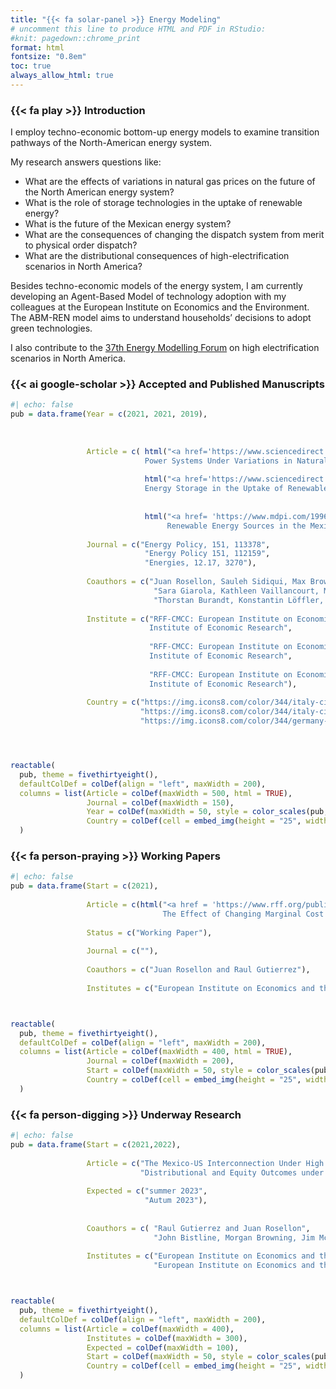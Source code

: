 ```yaml
---
title: "{{< fa solar-panel >}} Energy Modeling"
# uncomment this line to produce HTML and PDF in RStudio:
#knit: pagedown::chrome_print
format: html
fontsize: "0.8em"
toc: true
always_allow_html: true
---
```


### {{< fa play >}} Introduction

I employ techno-economic bottom-up energy models to examine transition pathways of the North-American energy system.

My research answers questions like:

-   What are the effects of variations in natural gas prices on the future of the North American energy system?
-   What is the role of storage technologies in the uptake of renewable energy?
-   What is the future of the Mexican energy system?
-   What are the consequences of changing the dispatch system from merit to physical order dispatch?
-   What are the distributional consequences of high-electrification scenarios in North America?

Besides techno-economic models of the energy system, I am currently developing an Agent-Based Model of technology adoption with my colleagues at the European Institute on Economics and the Environment. The ABM-REN model aims to understand households' decisions to adopt green technologies.

I also contribute to the [37th Energy Modelling Forum](https://emf.stanford.edu/emf-37-deep-decarbonization-high-electrificatio-scenarios-north-america) on high electrification scenarios in North America.

### {{< ai google-scholar >}} Accepted and Published Manuscripts

```r
#| echo: false 
pub = data.frame(Year = c(2021, 2021, 2019), 
                 
                 
                 
                 Article = c( html("<a href='https://www.sciencedirect.com/science/article/abs/pii/S0301421521002482'>Mexico and US 
                              Power Systems Under Variations in Natural Gas Prices</a>"), 
                                   
                              html("<a href='https://www.sciencedirect.com/science/article/abs/pii/S0301421521000288'>The Role of 
                              Energy Storage in the Uptake of Renewable Energy: A Model Comparison Approach"),
                          
                             
                              html("<a href= 'https://www.mdpi.com/1996-1073/12/17/3270'>Analysing Scenarios for the Integration of 
                                   Renewable Energy Sources in the Mexican Energy System")), 
                 
                 Journal = c("Energy Policy, 151, 113378", 
                              "Energy Policy 151, 112159", 
                              "Energies, 12.17, 3270"), 
                 
                 Coauthors = c("Juan Rosellon, Sauleh Sidiqui, Max Brown, Avraam Charalampos, Anahi Molar, Baltazar Solano", 
                                "Sara Giarola, Kathleen Vaillancourt, Max Brown, Anahi Molar, Ivan Garcia Kerdan", 
                                "Thorstan Burandt, Konstantin Löffler, Pao-yu Oei"),
                 
                 Institute = c("RFF-CMCC: European Institute on Economics and the Environment and German
                               Institute of Economic Research", 
                               
                               "RFF-CMCC: European Institute on Economics and the Environment and German
                               Institute of Economic Research", 
                               
                               "RFF-CMCC: European Institute on Economics and the Environment and German
                               Institute of Economic Research"),
                 
                 Country = c("https://img.icons8.com/color/344/italy-circular.png", 
                             "https://img.icons8.com/color/344/italy-circular.png",
                             "https://img.icons8.com/color/344/germany-circular.png"))




reactable(
  pub, theme = fivethirtyeight(),
  defaultColDef = colDef(align = "left", maxWidth = 200), 
  columns = list(Article = colDef(maxWidth = 500, html = TRUE), 
                 Journal = colDef(maxWidth = 150), 
                 Year = colDef(maxWidth = 50, style = color_scales(pub, colors = c("gray", "#0b263d"))), 
                 Country = colDef(cell = embed_img(height = "25", width = "25"), maxWidth = 100, align = "center"))
  )

```

### {{< fa person-praying >}} Working Papers

```r
#| echo: false 
pub = data.frame(Start = c(2021), 
                 
                 Article = c(html("<a href = 'https://www.rff.org/publications/working-papers/effect-of-changing-marginal-cost-to-physical-order-dispatch-in-the-power-sector/'>
                                  The Effect of Changing Marginal Cost to Physical Order Dispatch in the Power Sector")),
                 
                 Status = c("Working Paper"),
                 
                 Journal = c(""), 
                 
                 Coauthors = c("Juan Rosellon and Raul Gutierrez"),
                 
                 Institutes = c("European Institute on Economics and the Environment University of Chicago, and CIDE Mexico"))



reactable(
  pub, theme = fivethirtyeight(),
  defaultColDef = colDef(align = "left", maxWidth = 200), 
  columns = list(Article = colDef(maxWidth = 400, html = TRUE), 
                 Journal = colDef(maxWidth = 200), 
                 Start = colDef(maxWidth = 50, style = color_scales(pub, colors = c("gray", "#0b263d"))), 
                 Country = colDef(cell = embed_img(height = "25", width = "25"), maxWidth = 100, align = "center"))
  )

```

### {{< fa person-digging >}} Underway Research

```r
#| echo: false 
pub = data.frame(Start = c(2021,2022), 
                 
                 Article = c("The Mexico-US Interconnection Under High Electrification Scenarios", 
                             "Distributional and Equity Outcomes under EMF-37"), 
                 
                 Expected = c("summer 2023",
                              "Autum 2023"),
                 
                 
                 Coauthors = c( "Raul Gutierrez and Juan Rosellon",
                                "John Bistline, Morgan Browning, Jim McFarland, Chikara Onda, Noah Sandoval, John Weyant"),
                 
                 Institutes = c("European Institute on Economics and the Environment, University of Chicago, and CIDE Mexico", 
                                "European Institute on Economics and the Environment, EPRI, EPA, DOW, NREL, Standford University"))



reactable(
  pub, theme = fivethirtyeight(),
  defaultColDef = colDef(align = "left", maxWidth = 200), 
  columns = list(Article = colDef(maxWidth = 400), 
                 Institutes = colDef(maxWidth = 300), 
                 Expected = colDef(maxWidth = 100), 
                 Start = colDef(maxWidth = 50, style = color_scales(pub, colors = c("gray", "#0b263d"))), 
                 Country = colDef(cell = embed_img(height = "25", width = "25"), maxWidth = 100, align = "center"))
  )

```

